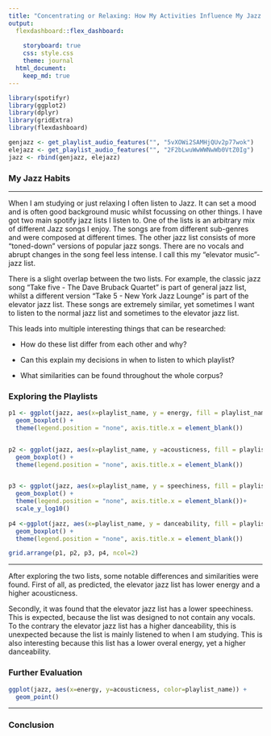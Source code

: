 ```yaml
---
title: "Concentrating or Relaxing: How My Activities Influence My Jazz Habits"
output: 
  flexdashboard::flex_dashboard:
    
    storyboard: true
    css: style.css
    theme: journal
  html_document: 
    keep_md: true 
---
```




```r
library(spotifyr)
library(ggplot2)
library(dplyr)
library(gridExtra)
library(flexdashboard)

```

```r
genjazz <- get_playlist_audio_features("", "5vXOWi2SAMHjQUv2p77wok")
elejazz <- get_playlist_audio_features("", "2F2bLwuWwWWNwWb0VtZ0Ig")
jazz <- rbind(genjazz, elejazz)
```

### My Jazz Habits

***

When I am studying or just relaxing I often listen to Jazz. It can set a mood and is often good background music whilst focussing on other things. I have got two main spotify jazz lists I listen to.
One of the lists is an arbitrary mix of different Jazz songs I enjoy. The songs are from different sub-genres and were composed at different times. 
The other jazz list consists of more "toned-down" versions of popular jazz songs. There are no vocals and abrupt changes in the song feel less intense. I call this my "elevator music"-jazz list.

There is a slight overlap between the two lists. For example, the classic jazz song "Take five - The Dave Bruback Quartet" is part of general jazz list, whilst a different version "Take 5 - New York Jazz Lounge" is part of the elevator jazz list. These songs are extremely similar, yet sometimes I want to listen to the normal jazz list and sometimes to the elevator jazz list.

This leads into multiple interesting things that can be researched:

- How do these list differ from each other and why?

- Can this explain my decisions in when to listen to which playlist?

- What similarities can be found throughout the whole corpus?

### Exploring the Playlists

```r

p1 <- ggplot(jazz, aes(x=playlist_name, y = energy, fill = playlist_name)) +
  geom_boxplot() + 
  theme(legend.position = "none", axis.title.x = element_blank())


p2 <- ggplot(jazz, aes(x=playlist_name, y =acousticness, fill = playlist_name)) +
  geom_boxplot() + 
  theme(legend.position = "none", axis.title.x = element_blank())


p3 <- ggplot(jazz, aes(x=playlist_name, y = speechiness, fill = playlist_name)) +
  geom_boxplot() + 
  theme(legend.position = "none", axis.title.x = element_blank())+ 
  scale_y_log10()
  
p4 <-ggplot(jazz, aes(x=playlist_name, y = danceability, fill = playlist_name)) +
  geom_boxplot() + 
  theme(legend.position = "none", axis.title.x = element_blank())

grid.arrange(p1, p2, p3, p4, ncol=2)

```

***


After exploring the two lists, some notable differences and similarities were found. First of all, as predicted, the elevator jazz list has lower energy and a higher acousticness.


Secondly, it was found that the elevator jazz list has a lower speechiness. This is expected, because the list was designed to not contain any vocals. To the contrary the elevator jazz list has a higher danceability, this is unexpected because the list is mainly listened to when I am studying. This is also interesting because this list has a lower overal energy, yet a higher danceability. 


### Further Evaluation

```r

ggplot(jazz, aes(x=energy, y=acousticness, color=playlist_name)) +
  geom_point() 

```


***


### Conclusion
